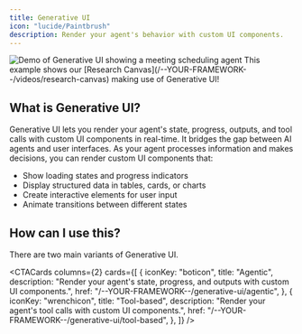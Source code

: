 ```yaml
---
title: Generative UI
icon: "lucide/Paintbrush"
description: Render your agent's behavior with custom UI components.
---
```



<Frame>
  <img
    src="https://cdn.copilotkit.ai/docs/copilotkit/images/coagents/AgenticGenerativeUI.gif"
    className="my-0"
    alt="Demo of Generative UI showing a meeting scheduling agent"
  />
</Frame>

<Callout>
  This example shows our [Research Canvas](/--YOUR-FRAMEWORK--/videos/research-canvas)
  making use of Generative UI!
</Callout>

## What is Generative UI?

Generative UI lets you render your agent's state, progress, outputs, and tool calls with custom UI components in real-time. It bridges the gap between AI
agents and user interfaces. As your agent processes information and makes decisions, you can render custom UI components that:

- Show loading states and progress indicators
- Display structured data in tables, cards, or charts
- Create interactive elements for user input
- Animate transitions between different states

## How can I use this?

There are two main variants of Generative UI.

<CTACards
  columns={2}
  cards={[
    {
      iconKey: "boticon",
      title: "Agentic",
      description:
        "Render your agent's state, progress, and outputs with custom UI components.",
      href: "/--YOUR-FRAMEWORK--/generative-ui/agentic",
    },
    {
      iconKey: "wrenchicon",
      title: "Tool-based",
      description: "Render your agent's tool calls with custom UI components.",
      href: "/--YOUR-FRAMEWORK--/generative-ui/tool-based",
    },
  ]}
/> 
